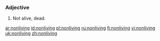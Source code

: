===Adjective===
{{en-adj|-}}

# Not alive, dead.

[[ar:nonliving]]
[[id:nonliving]]
[[pl:nonliving]]
[[ru:nonliving]]
[[fi:nonliving]]
[[vi:nonliving]]
[[uk:nonliving]]
[[zh:nonliving]]